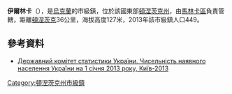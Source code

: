 {{no footnotes|time=2015-09-15T00:13:58+00:00}}
'''伊爾林卡'''（{{lang-uk|Іллінка}}），是[[烏克蘭|烏克蘭]]的市級鎮，位於該國東部[[頓涅茨克州|頓涅茨克州]]，由[[馬林卡區|馬林卡區]]負責管轄，距離[[頓涅茨克|頓涅茨克]]36公里，海拔高度127米，2013年該市級鎮人口449。

==參考資料==
*[http://database.ukrcensus.gov.ua/PXWEB2007/ukr/publ_new1/2013/publ2013.asp Державний комітет статистики України. Чисельність наявного населення України на 1 січня 2013 року, Київ-2013] {{Wayback|url=http://database.ukrcensus.gov.ua/PXWEB2007/ukr/publ_new1/2013/publ2013.asp |date=20150720012428 }}

{{coord|48|0|41|N|37|18|12|E|scale:100000|display=title}}

{{DEFAULTSORT:Іллінка}}
[[Category:頓涅茨克州市級鎮|Category:頓涅茨克州市級鎮]]


{{Donetsk-geo-stub}}